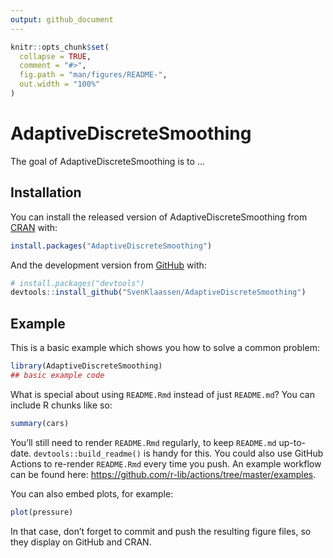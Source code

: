 ```yaml
---
output: github_document
---
```


<!-- README.md is generated from README.Rmd. Please edit that file -->

```r
knitr::opts_chunk$set(
  collapse = TRUE,
  comment = "#>",
  fig.path = "man/figures/README-",
  out.width = "100%"
)
```

# AdaptiveDiscreteSmoothing

<!-- badges: start -->
<!-- badges: end -->

The goal of AdaptiveDiscreteSmoothing is to ...

## Installation

You can install the released version of AdaptiveDiscreteSmoothing from [CRAN](https://CRAN.R-project.org) with:

``` r
install.packages("AdaptiveDiscreteSmoothing")
```

And the development version from [GitHub](https://github.com/) with:

``` r
# install.packages("devtools")
devtools::install_github("SvenKlaassen/AdaptiveDiscreteSmoothing")
```
## Example

This is a basic example which shows you how to solve a common problem:

```r
library(AdaptiveDiscreteSmoothing)
## basic example code
```

What is special about using `README.Rmd` instead of just `README.md`? You can include R chunks like so:

```r
summary(cars)
```

You'll still need to render `README.Rmd` regularly, to keep `README.md` up-to-date. `devtools::build_readme()` is handy for this. You could also use GitHub Actions to re-render `README.Rmd` every time you push. An example workflow can be found here: <https://github.com/r-lib/actions/tree/master/examples>.

You can also embed plots, for example:

```r
plot(pressure)
```

In that case, don't forget to commit and push the resulting figure files, so they display on GitHub and CRAN.
